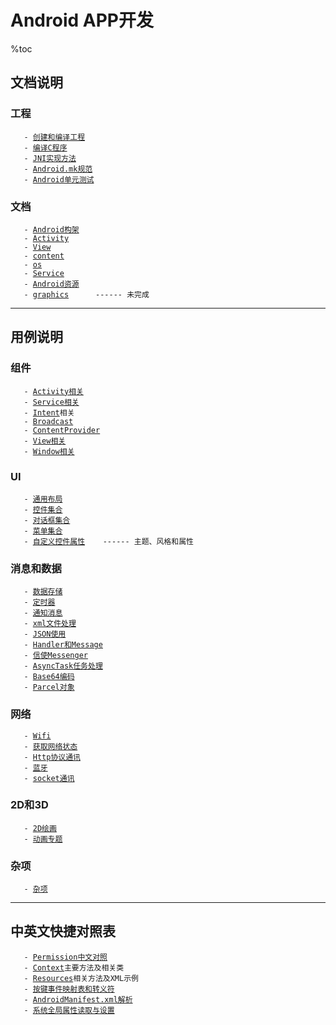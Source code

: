 = Android APP开发 =

%toc

== 文档说明 ==
=== 工程 ===
    - [[创建和编译工程]]
    - [[编译C程序]]
    - [[JNI实现方法]]
    - [[Android.mk规范]]
    - [[Android单元测试]]

=== 文档 ===
    - [[Android构架]]
    - [[Activity]]
    - [[View]]
    - [[content]]
    - [[os]]
    - [[Service]]
    - [[Android资源]]
    - [[graphics]]      ------ 未完成

----

== 用例说明 ==
=== 组件 ===
    - [[Activity相关]]
    - [[Service相关]]
    - [[Intent]]相关
    - [[Broadcast]]
    - [[ContentProvider]]
    - [[View相关]]
    - [[Window相关]]
=== UI ===
    - [[通用布局]]
    - [[控件集合]]
    - [[对话框集合]]
    - [[菜单集合]]
    - [[自定义控件属性]]    ------ 主题、风格和属性
=== 消息和数据 ===
    - [[数据存储]]
    - [[定时器]]
    - [[通知消息]]
    - [[xml文件处理]]
    - [[JSON使用]]
    - [[Handler和Message]]
    - [[信使Messenger]]
    - [[AsyncTask任务处理]]
    - [[Base64编码]]
    - [[Parcel对象]]
=== 网络 ===
    - [[Wifi]]
    - [[获取网络状态]]
    - [[Http协议通讯]]
    - [[蓝牙]]
    - [[socket通讯]]
=== 2D和3D ===
    - [[2D绘画]]
    - [[动画专题]]
=== 杂项 ===
    - [[杂项]]

----

== 中英文快捷对照表 ==
    - [[Permission中文对照]]
    - [[Context]]主要方法及相关类
    - [[Resources]]相关方法及XML示例
    - [[按键事件映射表和转义符]]
    - [[AndroidManifest.xml解析]]
    - [[系统全局属性读取与设置]]
